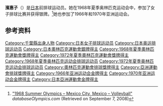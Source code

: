 {{Infobox sportsperson
| name           = 濱惠子
|show-medals=yes
|medaltemplates={{MedalSport | 女子[[排球|排球]]}}
{{MedalCountry | {{JPN}} }}
{{MedalCompetition|[[奥林匹克运动会|奥林匹克运动会]]}}
{{MedalSilver| [[1968年夏季奥林匹克运动会|1968年 墨西哥城]] |[[1968年夏季奧林匹克運動會排球比賽|女子团体]]}}
{{MedalSilver| [[1972年夏季奥林匹克运动会|1972年 慕尼黑]] |[[1972年夏季奧林匹克運動會排球比賽|女子团体]]}}
}}

'''濱惠子'''（{{bd|1947年|11月7日||}}）是[[日本|日本]]前排球运动员。她在1968年夏季奥林匹克运动会中，参加了女子排球比赛并获得银牌。<ref name=db-ol-VOL1964>[http://www.databaseolympics.com/games/gamessport.htm?g=17&sp=VOL "1968 Summer Olympics – Mexico City, Mexico – Volleyball"] {{webarchive|url=https://web.archive.org/web/20160311005118/http://www.databaseolympics.com/games/gamessport.htm?g=17&sp=VOL |date=2016-03-11 }} ''databaseOlympics.com'' (Retrieved on September 7, 2008)</ref>她也参加了1966年和1970年亚洲运动会。

==参考资料==
{{Reflist}}
{{DEFAULTSORT:Hama, Keiko}}
[[Category:千葉縣出身人物|Category:千葉縣出身人物]]
[[Category:日本女子排球运动员|Category:日本女子排球运动员]]
[[Category:日本奥运排球运动员|Category:日本奥运排球运动员]]
[[Category:日本奧林匹克運動會銀牌得主|Category:日本奧林匹克運動會銀牌得主]]
[[Category:1968年夏季奧林匹克運動會獎牌得主|Category:1968年夏季奧林匹克運動會獎牌得主]]
[[Category:1972年夏季奧林匹克運動會獎牌得主|Category:1972年夏季奧林匹克運動會獎牌得主]]
[[Category:1968年夏季奥林匹克运动会排球运动员|Category:1968年夏季奥林匹克运动会排球运动员]]
[[Category:1972年夏季奥林匹克运动会排球运动员|Category:1972年夏季奥林匹克运动会排球运动员]]
[[Category:奧林匹克運動會排球獎牌得主|Category:奧林匹克運動會排球獎牌得主]]
[[Category:亞洲運動會排球獎牌得主|Category:亞洲運動會排球獎牌得主]]
[[Category:1966年亚洲运动会金牌得主|Category:1966年亚洲运动会金牌得主]]
[[Category:1970年亚洲运动会金牌得主|Category:1970年亚洲运动会金牌得主]]
[[Category:日本亞洲運動會金牌得主|Category:日本亞洲運動會金牌得主]]